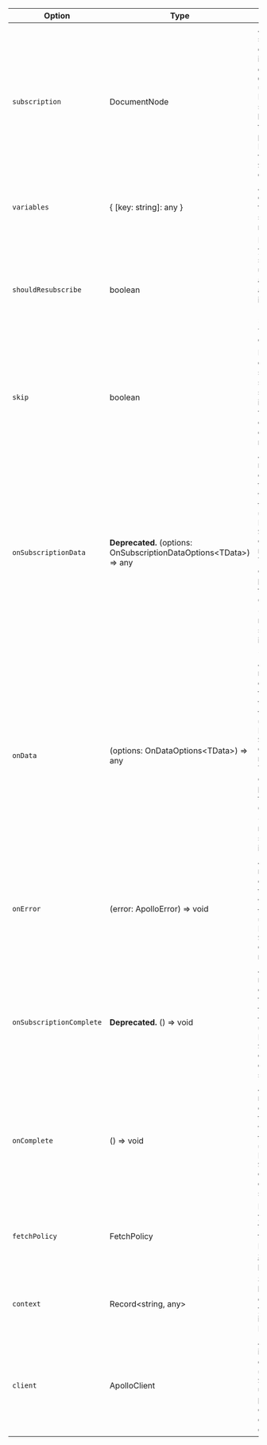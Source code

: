 | Option | Type | Description |
| - | - | - |
| `subscription` | DocumentNode | A GraphQL subscription document parsed into an AST by `graphql-tag`. **Optional** for the `useSubscription` Hook since the subscription can be passed in as the first parameter to the Hook. **Required** for the `Subscription` component. |
| `variables` | { [key: string]: any } | An object containing all of the variables your subscription needs to execute |
| `shouldResubscribe` | boolean | Determines if your subscription should be unsubscribed and subscribed again when an input to the hook (such as `subscription` or `variables`) changes. |
| `skip` | boolean | Determines if the current subscription should be skipped. Useful if, for example, variables depend on previous queries and are not ready yet. |
| `onSubscriptionData` | **Deprecated.** (options: OnSubscriptionDataOptions&lt;TData&gt;) => any | Allows the registration of a callback function, that will be triggered each time the `useSubscription` Hook / `Subscription` component receives data. The callback `options` object param consists of the current Apollo Client instance in `client`, and the received subscription data in `subscriptionData`. |
| `onData` | (options: OnDataOptions&lt;TData&gt;) => any | Allows the registration of a callback function, that will be triggered each time the `useSubscription` Hook / `Subscription` component receives data. The callback `options` object param consists of the current Apollo Client instance in `client`, and the received subscription data in `data`. |
| `onError` | (error: ApolloError) => void | Allows the registration of a callback function, that will be triggered each time the `useSubscription` Hook / `Subscription` component receives an error. |
| `onSubscriptionComplete` | **Deprecated.** () => void | Allows the registration of a callback function, that will be triggered when the `useSubscription` Hook / `Subscription` component completes the subscription. |
| `onComplete` | () => void | Allows the registration of a callback function, that will be triggered each time the `useSubscription` Hook / `Subscription` component completes the subscription. |
| `fetchPolicy` | FetchPolicy | How you want your component to interact with the Apollo cache. For details, see [Setting a fetch policy](/react/data/queries/#setting-a-fetch-policy). |
| `context` | Record&lt;string, any&gt; | Shared context between your component and your network interface (Apollo Link). |
| `client` | ApolloClient | An `ApolloClient` instance. By default `useSubscription` / `Subscription` uses the client passed down via context, but a different client can be passed in. |
